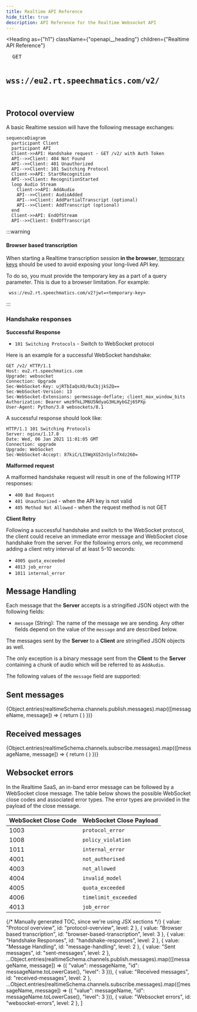 ```yaml
---
title: Realtime API Reference
hide_title: true
description: API Reference for the Realtime Websocket API
---
```


<Heading
  as={"h1"}
  className={"openapi__heading"}
  children={"Realtime API Reference"}
>
</Heading>

<pre className="openapi__method-endpoint">
  <span className="badge badge--primary">GET</span>
  <h2 className="openapi__method-endpoint-path">wss://eu2.rt.speechmatics.com/v2/</h2>
</pre>

## Protocol overview

A basic Realtime session will have the following message exchanges:

```mermaid
sequenceDiagram
  participant Client
  participant API
  Client->>API: Handshake request - GET /v2/ with Auth Token
  API-->>Client: 404 Not Found
  API-->>Client: 401 Unauthorized
  API-->>Client: 101 Switching Protocol
  Client->>API: StartRecognition
  API-->>Client: RecognitionStarted
  loop Audio Stream
    Client->>API: AddAudio
    API-->>Client: AudioAdded
    API-->>Client: AddPartialTranscript (optional)
    API-->>Client: AddTranscript (optional)
  end
  Client->>API: EndOfStream
  API-->>Client: EndOfTranscript
```

:::warning
#### Browser based transcription

When starting a Realtime transcription session **in the browser**, [temporary keys](/get-started/authentication#temporary-keys) should be used to avoid exposing your long-lived API key.

To do so, you must provide the temporary key as a part of a query parameter. This is due to a browser limitation. For example:

```url
 wss://eu2.rt.speechmatics.com/v2?jwt=<temporary-key>
```
:::


### Handshake responses

**Successful Response**

- `101 Switching Protocols` - Switch to WebSocket protocol

Here is an example for a successful WebSocket handshake:

```
GET /v2/ HTTP/1.1
Host: eu2.rt.speechmatics.com
Upgrade: websocket
Connection: Upgrade
Sec-WebSocket-Key: ujRTbIaQsXO/0uCbjjkSZQ==
Sec-WebSocket-Version: 13
Sec-WebSocket-Extensions: permessage-deflate; client_max_window_bits
Authorization: Bearer wmz9fkLJM6U5NdyaG3HLHybGZj65PXp
User-Agent: Python/3.8 websockets/8.1
```

A successful response should look like:

```
HTTP/1.1 101 Switching Protocols
Server: nginx/1.17.8
Date: Wed, 06 Jan 2021 11:01:05 GMT
Connection: upgrade
Upgrade: WebSocket
Sec-WebSocket-Accept: 87kiC/LI5WgXG52nSylnfXdz260=
```

**Malformed request**

A malformed handshake request will result in one of the following HTTP responses:

- `400 Bad Request`
- `401 Unauthorized` - when the API key is not valid
- `405 Method Not Allowed` - when the request method is not GET

**Client Retry**

Following a successful handshake and switch to the WebSocket protocol, the client could receive an immediate error message and WebSocket close handshake from the server.
For the following errors only, we recommend adding a client retry interval of at least 5-10 seconds:

- `4005 quota_exceeded`
- `4013 job_error`
- `1011 internal_error`

## Message Handling

Each message that the **Server** accepts is a stringified JSON object with the following fields:

- `message` (String): The name of the message we are sending. Any other fields depend on the value of the `message` and are described below.

The messages sent by the **Server** to a **Client** are stringified JSON objects as well.

The only exception is a binary message sent from the **Client** to the **Server** containing a chunk of audio which will be referred to as `AddAudio`.

The following values of the `message` field are supported:

## Sent messages


<Flex direction="column" gap="4">
{Object.entries(realtimeSchema.channels.publish.messages).map(([messageName, message]) => {
  return (
    <AsyncAPIMessage
      key={messageName}
      messageName={messageName}
      message={message}
      channel="publish"
    />
  )
  })}
</Flex>

## Received messages

<Flex direction="column" gap="4">
{Object.entries(realtimeSchema.channels.subscribe.messages).map(([messageName, message]) => {
  return (
    <AsyncAPIMessage
      key={messageName}
      messageName={messageName}
      message={message}
      channel="subscribe"
    />
  )
  })}
</Flex>

## Websocket errors

In the Realtime SaaS, an in-band error message can be followed by a WebSocket close message. The table below shows the possible WebSocket close codes and associated error types. The error types are provided in the payload of the close message.

| WebSocket Close Code | WebSocket Close Payload |
| --- | --- |
| 1003 | `protocol_error` |
| 1008 | `policy_violation` |
| 1011 | `internal_error` |
| 4001 | `not_authorised` |
| 4003 | `not_allowed` |
| 4004 | `invalid_model` |
| 4005 | `quota_exceeded` |
| 4006 | `timelimit_exceeded` |
| 4013 | `job_error` |

{/* Manually generated TOC, since we're using JSX sections */}
  { value: "Protocol overview", id: "protocol-overview", level: 2 },
  { value: "Browser based transcription", id: "browser-based-transcription", level: 3 },
  { value: "Handshake Responses", id: "handshake-responses", level: 2 },
  { value: "Message Handling", id: "message-handling", level: 2 },
  { value: "Sent messages", id: "sent-messages", level: 2 },
  ...Object.entries(realtimeSchema.channels.publish.messages).map(([messageName, message]) => ({
    "value": messageName,
    "id": messageName.toLowerCase(),
    "level": 3
  })),
  { value: "Received messages", id: "received-messages", level: 2 },
  ...Object.entries(realtimeSchema.channels.subscribe.messages).map(([messageName, message]) => ({
    "value": messageName,
    "id": messageName.toLowerCase(),
    "level": 3
  })),
  { value: "Websocket errors", id: "websocket-errors", level: 2 },
]